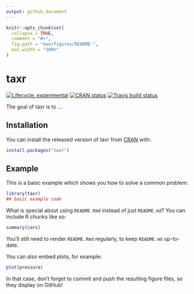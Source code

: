 ```yaml
---
output: github_document
---
```


<!-- README.md is generated from README.Rmd. Please edit that file -->

```r
knitr::opts_chunk$set(
  collapse = TRUE,
  comment = "#>",
  fig.path = "man/figures/README-",
  out.width = "100%"
)
```

# taxr

<!-- badges: start -->
[![Lifecycle: experimental](https://img.shields.io/badge/lifecycle-experimental-orange.svg)](https://www.tidyverse.org/lifecycle/#experimental)
[![CRAN status](https://www.r-pkg.org/badges/version/taxr)](https://CRAN.R-project.org/package=taxr)
[![Travis build status](https://travis-ci.com/wfjvdham/taxr.svg?branch=master)](https://travis-ci.com/wfjvdham/taxr)
<!-- badges: end -->

The goal of taxr is to ...

## Installation

You can install the released version of taxr from [CRAN](https://CRAN.R-project.org) with:

``` r
install.packages("taxr")
```

## Example

This is a basic example which shows you how to solve a common problem:

```r
library(taxr)
## basic example code
```

What is special about using `README.Rmd` instead of just `README.md`? You can include R chunks like so:

```r
summary(cars)
```

You'll still need to render `README.Rmd` regularly, to keep `README.md` up-to-date.

You can also embed plots, for example:

```r
plot(pressure)
```

In that case, don't forget to commit and push the resulting figure files, so they display on GitHub!
